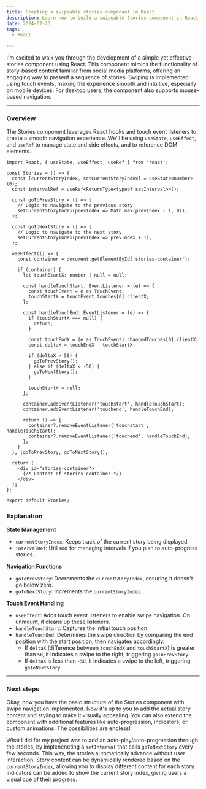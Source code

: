 ```yaml
---
title: Creating a swipeable stories component in React
description: Learn how to build a swipeable Stories component in React. Implement touch event handling for seamless story navigation. Perfect for social media-like features.
date: 2024-07-23
tags:
  - React

---
```


I'm excited to walk you through the development of a simple yet effective stories component using React. This component mimics the functionality of story-based content familiar from social media platforms, offering an engaging way to present a sequence of stories. Swiping is implemented using touch events, making the experience smooth and intuitive, especially on mobile devices. For desktop users, the component also supports mouse-based navigation.

---

### Overview
The Stories component leverages React hooks and touch event listeners to create a smooth navigation experience. We'll be using `useState`, `useEffect`, and `useRef` to manage state and side effects, and to reference DOM elements.

```tsx:title=Stories.tsx
import React, { useState, useEffect, useRef } from 'react';

const Stories = () => {
  const [currentStoryIndex, setCurrentStoryIndex] = useState<number>(0);
  const intervalRef = useRef<ReturnType<typeof setInterval>>();

  const goToPrevStory = () => {
    // Logic to navigate to the previous story
    setCurrentStoryIndex(prevIndex => Math.max(prevIndex - 1, 0));
  };

  const goToNextStory = () => {
    // Logic to navigate to the next story
    setCurrentStoryIndex(prevIndex => prevIndex + 1);
  };

  useEffect(() => {
    const container = document.getElementById('stories-container');

    if (container) {
      let touchStartX: number | null = null;

      const handleTouchStart: EventListener = (e) => {
        const touchEvent = e as TouchEvent;
        touchStartX = touchEvent.touches[0].clientX;
      };

      const handleTouchEnd: EventListener = (e) => {
        if (touchStartX === null) {
          return;
        }

        const touchEndX = (e as TouchEvent).changedTouches[0].clientX;
        const deltaX = touchEndX - touchStartX;

        if (deltaX > 50) {
          goToPrevStory();
        } else if (deltaX < -50) {
          goToNextStory();
        }

        touchStartX = null;
      };

      container.addEventListener('touchstart', handleTouchStart);
      container.addEventListener('touchend', handleTouchEnd);

      return () => {
        container?.removeEventListener('touchstart', handleTouchStart);
        container?.removeEventListener('touchend', handleTouchEnd);
      };
    }
  }, [goToPrevStory, goToNextStory]);

  return (
    <div id="stories-container">
      {/* Content of stories container */}
    </div>
  );
};

export default Stories;
```

### Explanation

**State Management**
* `currentStoryIndex`: Keeps track of the current story being displayed.
* `intervalRef`: Utilised for managing intervals if you plan to auto-progress stories.

**Navigation Functions**
* `goToPrevStory`: Decrements the `currentStoryIndex`, ensuring it doesn't go below zero.
* `goToNextStory`: Increments the `currentStoryIndex`.

**Touch Event Handling**
* `useEffect`: Adds touch event listeners to enable swipe navigation. On unmount, it cleans up these listeners.
* `handleTouchStart`: Captures the initial touch position.
* `handleTouchEnd`: Determines the swipe direction by comparing the end position with the start position, then navigates accordingly.
    * If `deltaX` (difference between `touchEndX` and `touchStartX`) is greater than `50`, it indicates a swipe to the right, triggering `goToPrevStory`.
    * If `deltaX` is less than `-50`, it indicates a swipe to the left, triggering `goToNextStory`.

---

### Next steps

Okay, now you have the basic structure of the Stories component with swipe navigation implemented. Now it's up to you to add the actual story content and styling to make it visually appealing. You can also extend the component with additional features like auto-progression, indicators, or custom animations. The possibilities are endless!

What I did for my project was to add an auto-play/auto-progression through the stories, by impleneneting a `setInterval` that calls `goToNextStory` every few seconds. This way, the stories automatically advance without user interaction. Story content can be dynamically rendered based on the `currentStoryIndex`, allowing you to display different content for each story. Indicators can be added to show the current story index, giving users a visual cue of their progress.

